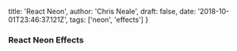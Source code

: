   title: 'React Neon',
  author: 'Chris Neale',
  draft: false,
  date: '2018-10-01T23:46:37.121Z',
  tags: ['neon', 'effects']
}

### React Neon Effects
